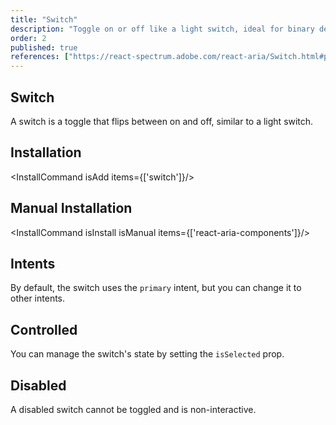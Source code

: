```yaml
---
title: "Switch"
description: "Toggle on or off like a light switch, ideal for binary decisions where a simple tap effortlessly changes states, providing clear and immediate control."
order: 2
published: true
references: ["https://react-spectrum.adobe.com/react-aria/Switch.html#props"]
---
```


## Switch
A switch is a toggle that flips between on and off, similar to a light switch.
<How toUse="controls/switch-demo" />

## Installation
<InstallCommand isAdd items={['switch']}/>

## Manual Installation
<InstallCommand isInstall isManual items={['react-aria-components']}/>

<SourceCode toShow='switch'/>

## Intents
By default, the switch uses the `primary` intent, but you can change it to other intents.
<How toUse="controls/switch-variant-demo"/>

## Controlled
You can manage the switch's state by setting the `isSelected` prop.
<How toUse="controls/switch-controlled-demo" />

## Disabled
A disabled switch cannot be toggled and is non-interactive.
<How toUse="controls/switch-disabled-demo" />
